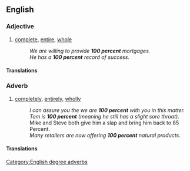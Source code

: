 ==English==

===Adjective===

{{en-adj|head=[[100]] [[percent]]|-}}

# [[complete]], [[entire]], [[whole]]
#:''We are willing to provide '''100 percent''' mortgages.''
#:''He has a '''100 percent''' record of success.''

====Translations====
{{trans-see|complete, whole|one hundred percent}}

===Adverb===
{{en-adv|pos=[[100]] [[percent]]|-}}

# [[completely]], [[entirely]], [[wholly]]
#:''I can assure you the we are '''100 percent''' with you in this matter.''
#:''Tom is '''100 percent''' (meaning he still has a slight sore throat).'' Mike and Steve both give him a slap and bring him back to 85 Percent.
#: ''Many retailers are now offering '''100 percent''' natural products.''

====Translations====
{{trans-see|completely, wholly|one hundred percent}}

[[Category:English degree adverbs]]